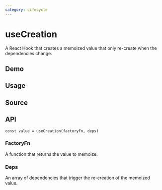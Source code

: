 ```yaml
---
category: Lifecycle
---
```


# useCreation


<HooksType category="Lifecycle" lowLevel />

A React Hook that creates a memoized value that only re-create when the dependencies change.

## Demo


<App />

## Usage



## Source


<Source />

## API

```tsx
const value = useCreation(factoryFn, deps)
```

### FactoryFn

A function that returns the value to memoize.

### Deps

An array of dependencies that trigger the re-creation of the memoized value.
